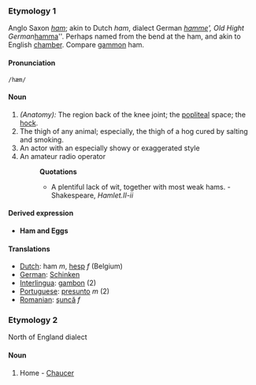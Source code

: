 ===Etymology 1===
Anglo Saxon ''[[ham]]''; akin to Dutch ''ham'', dialect German ''[[hamme]]', Old Hight German ''[[hamma]]''. Perhaps named from the bend at the ham, and akin to English [[chamber]]. Compare [[gammon]] ham.
====Pronunciation====
 /hæm/
==== Noun ====
#''(Anatomy):'' The region back of the knee joint; the [[popliteal]] space; the [[hock]].
#The thigh of any animal; especially, the thigh of a hog cured by salting and smoking.
#An actor with an especially showy or exaggerated style
#An amateur radio operator
#:'''Quotations'''
#:*A plentiful lack of wit, together with most weak hams. - Shakespeare, ''Hamlet.II-ii''

====Derived expression====
*'''Ham and Eggs'''
==== Translations ====
*[[Dutch]]: ham ''m'', [[hesp]] ''f'' (Belgium)
*[[German]]: [[Schinken]]
*[[Interlingua]]: [[gambon]] (2)
*[[Portuguese]]: [[presunto]] ''m'' (2)
*[[Romanian]]: [[şuncă]] ''f''

===Etymology 2===
North of England dialect
====Noun====
#Home - [[Chaucer]]